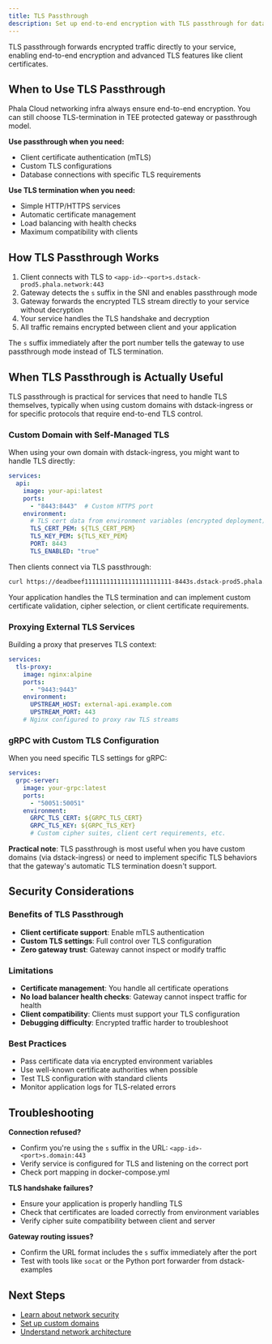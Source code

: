 ```yaml
---
title: TLS Passthrough
description: Set up end-to-end encryption with TLS passthrough for databases and custom protocols
---
```


TLS passthrough forwards encrypted traffic directly to your service, enabling end-to-end encryption and advanced TLS features like client certificates.

## When to Use TLS Passthrough

Phala Cloud networking infra always ensure end-to-end encryption. You can still choose TLS-termination in TEE protected gateway or passthrough model.

**Use passthrough when you need:**
- Client certificate authentication (mTLS)
- Custom TLS configurations
- Database connections with specific TLS requirements

**Use TLS termination when you need:**
- Simple HTTP/HTTPS services
- Automatic certificate management
- Load balancing with health checks
- Maximum compatibility with clients

## How TLS Passthrough Works

1. Client connects with TLS to `<app-id>-<port>s.dstack-prod5.phala.network:443`
2. Gateway detects the `s` suffix in the SNI and enables passthrough mode
3. Gateway forwards the encrypted TLS stream directly to your service without decryption
4. Your service handles the TLS handshake and decryption
5. All traffic remains encrypted between client and your application

The `s` suffix immediately after the port number tells the gateway to use passthrough mode instead of TLS termination.

## When TLS Passthrough is Actually Useful

TLS passthrough is practical for services that need to handle TLS themselves, typically when using custom domains with dstack-ingress or for specific protocols that require end-to-end TLS control.

### Custom Domain with Self-Managed TLS

When using your own domain with dstack-ingress, you might want to handle TLS directly:

```yaml
services:
  api:
    image: your-api:latest
    ports:
      - "8443:8443"  # Custom HTTPS port
    environment:
      # TLS cert data from environment variables (encrypted deployment)
      TLS_CERT_PEM: ${TLS_CERT_PEM}
      TLS_KEY_PEM: ${TLS_KEY_PEM}
      PORT: 8443
      TLS_ENABLED: "true"
```

Then clients connect via TLS passthrough:
```bash
curl https://deadbeef111111111111111111111111-8443s.dstack-prod5.phala.network/api/status
```

Your application handles the TLS termination and can implement custom certificate validation, cipher selection, or client certificate requirements.

### Proxying External TLS Services

Building a proxy that preserves TLS context:

```yaml
services:
  tls-proxy:
    image: nginx:alpine
    ports:
      - "9443:9443"
    environment:
      UPSTREAM_HOST: external-api.example.com
      UPSTREAM_PORT: 443
    # Nginx configured to proxy raw TLS streams
```

### gRPC with Custom TLS Configuration

When you need specific TLS settings for gRPC:

```yaml
services:
  grpc-server:
    image: your-grpc:latest
    ports:
      - "50051:50051"
    environment:
      GRPC_TLS_CERT: ${GRPC_TLS_CERT}
      GRPC_TLS_KEY: ${GRPC_TLS_KEY}
      # Custom cipher suites, client cert requirements, etc.
```

**Practical note**: TLS passthrough is most useful when you have custom domains (via dstack-ingress) or need to implement specific TLS behaviors that the gateway's automatic TLS termination doesn't support.

## Security Considerations

### Benefits of TLS Passthrough
- **Client certificate support**: Enable mTLS authentication
- **Custom TLS settings**: Full control over TLS configuration
- **Zero gateway trust**: Gateway cannot inspect or modify traffic

### Limitations
- **Certificate management**: You handle all certificate operations
- **No load balancer health checks**: Gateway cannot inspect traffic for health
- **Client compatibility**: Clients must support your TLS configuration
- **Debugging difficulty**: Encrypted traffic harder to troubleshoot

### Best Practices
- Pass certificate data via encrypted environment variables
- Use well-known certificate authorities when possible
- Test TLS configuration with standard clients
- Monitor application logs for TLS-related errors

## Troubleshooting

**Connection refused?**
- Confirm you're using the `s` suffix in the URL: `<app-id>-<port>s.domain:443`
- Verify service is configured for TLS and listening on the correct port
- Check port mapping in docker-compose.yml

**TLS handshake failures?**
- Ensure your application is properly handling TLS
- Check that certificates are loaded correctly from environment variables
- Verify cipher suite compatibility between client and server

**Gateway routing issues?**
- Confirm the URL format includes the `s` suffix immediately after the port
- Test with tools like `socat` or the Python port forwarder from dstack-examples

## Next Steps

- [Learn about network security](/phala-cloud/networking/security)
- [Set up custom domains](/phala-cloud/networking/setup-custom-domain)
- [Understand network architecture](/phala-cloud/networking/architecture)
